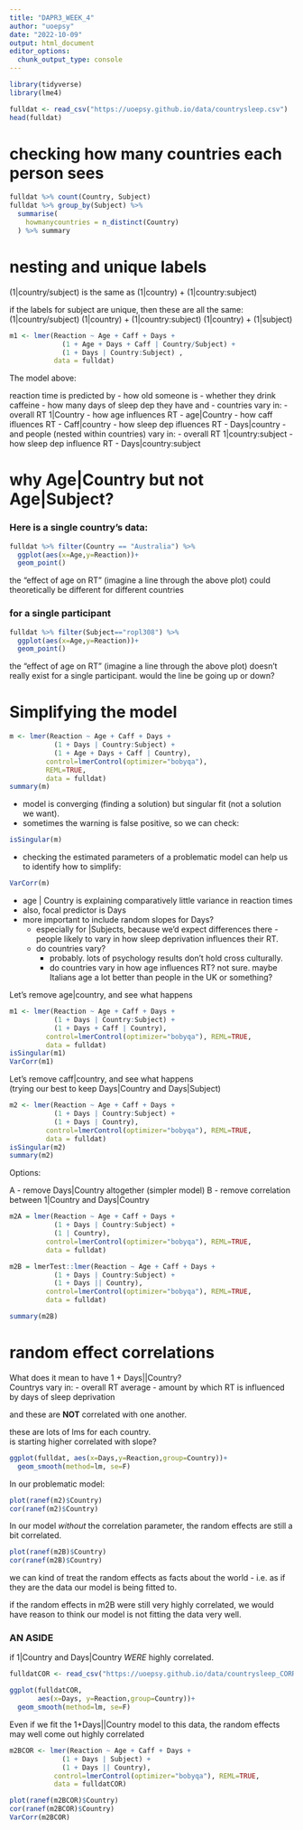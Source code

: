 ---
title: "DAPR3_WEEK_4"
author: "uoepsy"
date: "2022-10-09"
output: html_document
editor_options: 
  chunk_output_type: console
---

```{r}
library(tidyverse)
library(lme4)

fulldat <- read_csv("https://uoepsy.github.io/data/countrysleep.csv")
head(fulldat)
```

# checking how many countries each person sees

```{r}
fulldat %>% count(Country, Subject)
fulldat %>% group_by(Subject) %>%
  summarise(
    howmanycountries = n_distinct(Country)
  ) %>% summary
```




# nesting and unique labels

(1|country/subject)
is the same as
(1|country) + (1|country:subject)

if the labels for subject are unique, then these are all the same:  
(1|country/subject)
(1|country) + (1|country:subject)
(1|country) + (1|subject)

```{r}
m1 <- lmer(Reaction ~ Age + Caff + Days + 
             (1 + Age + Days + Caff | Country/Subject) + 
             (1 + Days | Country:Subject) , 
           data = fulldat)

```

The model above:   

reaction time is predicted by
- how old someone is
- whether they drink caffeine
- how many days of sleep dep they have
and
- countries vary in:
  - overall RT 1|Country
  - how age influences RT - age|Country
  - how caff ifluences RT - Caff|country
  - how sleep dep ifluences RT - Days|country
- and people (nested within countries) vary in:
  - overall RT 1|country:subject
  - how sleep dep influence RT - Days|country:subject

# why Age|Country but not Age|Subject?  

### Here is a single country's data:
```{r}
fulldat %>% filter(Country == "Australia") %>%
  ggplot(aes(x=Age,y=Reaction))+
  geom_point()
```

the "effect of age on RT" (imagine a line through the above plot) could theoretically be different for different countries

### for a single participant
```{r}
fulldat %>% filter(Subject=="ropl308") %>%
  ggplot(aes(x=Age,y=Reaction))+
  geom_point()
```

the "effect of age on RT" (imagine a line through the above plot) doesn't really exist for a single participant. would the line be going up or down?  


# Simplifying the model

```{r}
m <- lmer(Reaction ~ Age + Caff + Days + 
           (1 + Days | Country:Subject) + 
           (1 + Age + Days + Caff | Country),
         control=lmerControl(optimizer="bobyqa"), 
         REML=TRUE,
         data = fulldat)
summary(m)
```

- model is converging (finding a solution) but singular fit (not a solution we want).  
- sometimes the warning is false positive, so we can check:
```{r}
isSingular(m)
```

- checking the estimated parameters of a problematic model can help us to identify how to simplify:  
```{r}
VarCorr(m)
```


- age | Country is explaining comparatively little variance in reaction times
- also, focal predictor is Days  
- more important to include random slopes for Days?
  - especially for |Subjects, because we'd expect differences there - people likely to vary in how sleep deprivation influences their RT.
  - do countries vary? 
    - probably. lots of psychology results don't hold cross culturally.
    - do countries vary in how age influences RT? not sure. maybe Italians age a lot better than people in the UK or something? 
    
Let's remove age|country, and see what happens    
    
```{r}
m1 <- lmer(Reaction ~ Age + Caff + Days + 
           (1 + Days | Country:Subject) + 
           (1 + Days + Caff | Country),
         control=lmerControl(optimizer="bobyqa"), REML=TRUE,
         data = fulldat)
isSingular(m1)
VarCorr(m1)
```
    
Let's remove caff|country, and see what happens    
(trying our best to keep Days|Country and Days|Subject)
    
```{r}
m2 <- lmer(Reaction ~ Age + Caff + Days + 
           (1 + Days | Country:Subject) + 
           (1 + Days | Country),
         control=lmerControl(optimizer="bobyqa"), REML=TRUE,
         data = fulldat)
isSingular(m2)
summary(m2)
```
    
Options:   

A - remove Days|Country altogether (simpler model)
B - remove correlation between 1|Country and Days|Country  

```{r}
m2A = lmer(Reaction ~ Age + Caff + Days + 
           (1 + Days | Country:Subject) + 
           (1 | Country),
         control=lmerControl(optimizer="bobyqa"), REML=TRUE,
         data = fulldat)

m2B = lmerTest::lmer(Reaction ~ Age + Caff + Days + 
           (1 + Days | Country:Subject) + 
           (1 + Days || Country),
         control=lmerControl(optimizer="bobyqa"), REML=TRUE,
         data = fulldat)

summary(m2B)
```

# random effect correlations  

What does it mean to have 1 + Days||Country?  
Countrys vary in: 
- overall RT average
- amount by which RT is influenced by days of sleep deprivation 

and these are **NOT** correlated with one another. 

these are lots of lms for each country.  
is starting higher correlated with slope?  
```{r}
ggplot(fulldat, aes(x=Days,y=Reaction,group=Country))+
  geom_smooth(method=lm, se=F)
```



In our problematic model:  
```{r}
plot(ranef(m2)$Country)
cor(ranef(m2)$Country)
```

In our model _without_ the correlation parameter, the random effects are still a bit correlated.  
```{r}
plot(ranef(m2B)$Country)
cor(ranef(m2B)$Country)
```

we can kind of treat the random effects as facts about the world - i.e. as if they are the data our model is being fitted to.  

if the random effects in m2B were still very highly correlated, we would have reason to think our model is not fitting the data very well.  

### AN ASIDE

if 1|Country and Days|Country _WERE_ highly correlated.  
```{r}
fulldatCOR <- read_csv("https://uoepsy.github.io/data/countrysleep_CORRELATED.csv")

ggplot(fulldatCOR, 
       aes(x=Days, y=Reaction,group=Country))+
  geom_smooth(method=lm, se=F)


```

Even if we fit the 1+Days||Country model to this data, the random effects may well come out highly correlated 
```{r}
m2BCOR <- lmer(Reaction ~ Age + Caff + Days + 
             (1 + Days | Subject) + 
             (1 + Days || Country),
           control=lmerControl(optimizer="bobyqa"), REML=TRUE,
           data = fulldatCOR)

plot(ranef(m2BCOR)$Country)
cor(ranef(m2BCOR)$Country)
VarCorr(m2BCOR)
```






